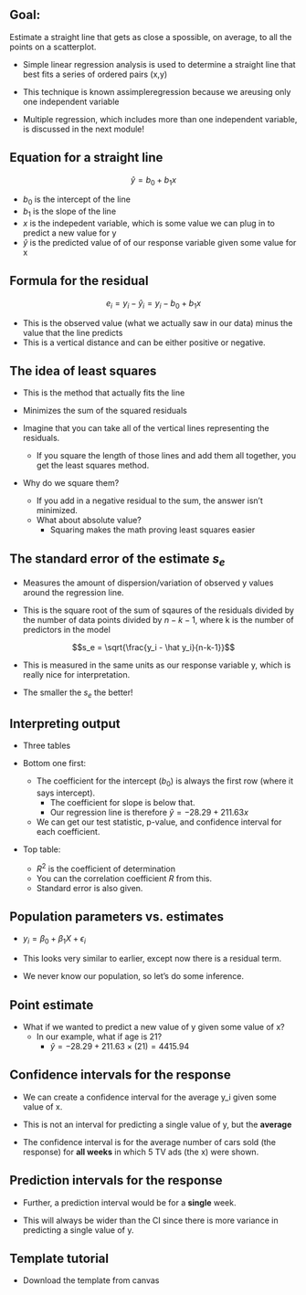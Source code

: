 ## Goal:

Estimate a straight line that gets as close a spossible, on average, to 
all the points on a scatterplot.

- Simple linear regression analysis is used to determine a straight line that
best fits a series of ordered pairs (x,y)

- This technique is known assimpleregression because we areusing only one 
independent variable 

- Multiple regression, which includes more than one independent variable, is
discussed in the next module!


## Equation for a straight line

$$\hat y = b_0 + b_1x$$

- $b_0$ is the intercept of the line
- $b_1$ is the slope of the line
- $x$ is the indepedent variable, which is some value we can plug in to predict 
a new value for y
- $\hat y$ is the predicted value of of our response variable given some value 
for x

## Formula for the residual

$$e_i = y_i - \hat y_i = y_i - b_0 + b_1x$$

- This is the observed value (what we actually saw in our data) minus the value
that the line predicts
- This is a vertical distance and can be either positive or negative.

[](residual.jpg)

## The idea of least squares

- This is the method that actually fits the line

- Minimizes the sum of the squared residuals

- Imagine that you can take all of the vertical lines representing the 
residuals.
    - If you square the length of those lines and add them all together, you get
    the least squares method. 

- Why do we square them?
    - If you add in a negative residual to the sum, the answer isn't minimized.
    - What about absolute value?
        - Squaring makes the math proving least squares easier
        
## The standard error of the estimate $s_e$
- Measures the amount of dispersion/variation of observed y values around the 
regression line.

- This is the square root of the sum of sqaures of the residuals divided by the 
number of data points divided by $n - k - 1$, where k is the number of 
predictors in the model

$$s_e = \sqrt{\frac{y_i - \hat y_i}{n-k-1}}$$

- This is measured in the same units as our response variable y, which is really
nice for interpretation.

- The smaller the $s_e$ the better!

[](se.jpg)

## Interpreting output

[](regression_output.jpg)

- Three tables

- Bottom one first:
    - The coefficient for the intercept ($b_0$) is always the first row (where 
    it says intercept). 
        - The coefficient for slope is below that. 
        - Our regression line is therefore $\hat y = -28.29 + 211.63x$
    - We can get our test statistic, p-value, and confidence interval for each
    coefficient.
    

- Top table: 
    - $R^2$ is the coefficient of determination
    - You can the correlation coefficient $R$ from this.
    - Standard error is also given.


        
## Population parameters vs. estimates

- $y_i = \beta_0 + \beta_1 X + \epsilon_i$

- This looks very similar to earlier, except now there is a residual term.

- We never know our population, so let's do some inference.
        
## Point estimate

- What if we wanted to predict a new value of y given some value of x?
    - In our example, what if age is 21?
        - $\hat y = -28.29 + 211.63 \times (21) = 4415.94$
        
## Confidence intervals for the response

- We can create a confidence interval for the average y_i given some value of x.

- This is not an interval for predicting a single value of y, but the **average**

[](cl.jpg)

- The confidence interval is for the average number of cars sold (the response) 
for **all weeks** in which 5 TV ads (the x) were shown.

## Prediction intervals for the response

- Further, a prediction interval would be for a **single** week. 

- This will always be wider than the CI since there is more variance in 
predicting a single value of y.

## Template tutorial

- Download the template from canvas